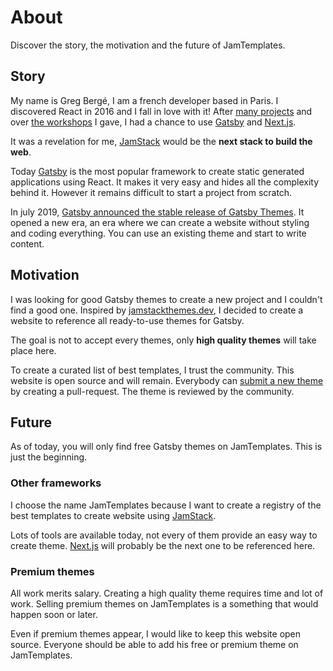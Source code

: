 # About

Discover the story, the motivation and the future of JamTemplates.

## Story

My name is Greg Bergé, I am a french developer based in Paris. I discovered React in 2016 and I fall in love with it! After [many projects](https://gregberge.com/projects) and over [the workshops](https://gregberge.com/workshops) I gave, I had a chance to use [Gatsby](http://gatsbyjs.com/) and [Next.js](https://nextjs.org).

It was a revelation for me, [JamStack](https://jamstack.org/) would be the <strong>next stack to build the web</strong>.

Today [Gatsby](http://gatsbyjs.com/) is the most popular framework to create static generated applications using React. It makes it very easy and hides all the complexity behind it. However it remains difficult to start a project from scratch.

In july 2019, [Gatsby announced the stable release of Gatsby Themes](https://www.gatsbyjs.org/blog/2019-07-03-announcing-stable-release-gatsby-themes/). It opened a new era, an era where we can create a website without styling and coding everything. You can use an existing theme and start to write content.

## Motivation

I was looking for good Gatsby themes to create a new project and I couldn't find a good one. Inspired by [jamstackthemes.dev](https://jamstackthemes.dev/), I decided to create a website to reference all ready-to-use themes for Gatsby.

The goal is not to accept every themes, only <strong>high quality themes</strong> will take place here.

To create a curated list of best templates, I trust the community. This website is open source and will remain. Everybody can [submit a new theme](https://github.com/gregberge/jamtemplates.com#submit-a-theme) by creating a pull-request. The theme is reviewed by the community.

## Future

As of today, you will only find free Gatsby themes on JamTemplates. This is just the beginning.

### Other frameworks

I choose the name JamTemplates because I want to create a registry of the best templates to create website using [JamStack](https://jamstack.org/).

Lots of tools are available today, not every of them provide an easy way to create theme. [Next.js](https://nextjs.org/) will probably be the next one to be referenced here.

### Premium themes

All work merits salary. Creating a high quality theme requires time and lot of work. Selling premium themes on JamTemplates is a something that would happen soon or later.

Even if premium themes appear, I would like to keep this website open source. Everyone should be able to add his free or premium theme on JamTemplates.
